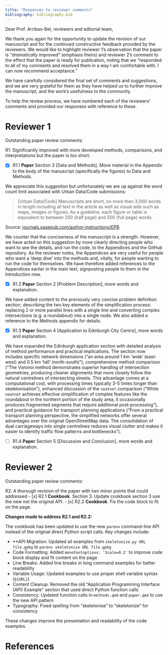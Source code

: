 ```yaml
---
title: "Responses to reviewer comments"
bibliography: bibliography.bib
---
```


<!-- 27-Aug-2025

Dear Prof. Lovelace:Manuscript ID EPB-2024-0819.R1 entitled "Route network simplification for transport planning" which you submitted to Environment and Planning B: Urban Analytics and City Science, has been reviewed.  The comments of the referee(s) are included at the bottom of this letter.

I have received two reports on your revised version and, as you'll see, both congratulate you on your work in fleshing the paper our further. I think we're nearly there. I'm sending this back with a very minor revision to allow you to incorporate the small but useful changes suggested by both reviewers. R.1 has bigger concerns around the length of the paper and the possibility that some of the appendices were moved into the text. I'll leave it up to you if that is possible or desirable, given the constraints of Urban Data/Code. The referee(s) have suggested some minor revisions to your manuscript.  Therefore, I invite you to respond to the referee(s)' comments and revise your manuscript. Since this revision is fairly minor, I'll review it myself to speed up the process.

To revise your manuscript, log into https://mc04.manuscriptcentral.com/epb and enter your Author Centre, where you will find your manuscript title listed under "Manuscripts with Decisions."  Under "Actions," click on "Create a Revision."  Your manuscript number has been appended to denote a revision.

You may also click the below link to start the revision process (or continue the process if you have already started your revision) for your manuscript. If you use the below link you will not be required to login to ScholarOne Manuscripts.

*** PLEASE NOTE: This is a two-step process. After clicking on the link, you will be directed to a webpage to confirm. ***

https://mc04.manuscriptcentral.com/epb?URL_MASK=a8f4448f5ddc4334b4ed311ea144c1f3


You will be unable to make your revisions on the originally submitted version of the manuscript.  Instead, revise your manuscript using a word processing program and save it on your computer.  Please also highlight the changes to your manuscript within the document by using the track changes mode in MS Word or by using bold or colored text. Also, please upload a separate document by including your response (detailed) to the reviewers comments. Please note the requirements for figures in the author guidelines at http://www.envplan.com/bauthors.html and upload the correct files.

Once the revised manuscript is prepared, you can upload it and submit it through your Author Centre.

When submitting your revised manuscript, you will be able to respond to the comments made by the referee(s) in the space provided.  You can use this space to document any changes you make to the original manuscript.  In order to expedite the processing of the revised manuscript, please be as specific as possible in your response to the referee(s).

IMPORTANT:  Your original files are available to you when you upload your revised manuscript.  Please delete any redundant files before completing the submission.

Because we are trying to facilitate timely publication of manuscripts submitted to Environment and Planning B: Urban Analytics and City Science, your revised manuscript should be submitted by 26-Sep-2025.  If it is not possible for you to submit your revision by this date, we may have to consider your paper as a new submission.

Once again, thank you for submitting your manuscript to Environment and Planning B: Urban Analytics and City Science and I look forward to receiving your revision.

Sincerely,
Prof. Dani Arribas-Bel
Editor, Environment and Planning B: Urban Analytics and City Science
epb@sagepub.co.uk


Referee(s)' Comments to Author:

Referee: 1

Comments to the Author
The authors present a *dramatically* improved revision to the initial submission with more developed methods, comparisons, and interprations. However, much of the improvement is actually found in the Appendix. I would suggest moving at least some of the material in the Appendix the body of the manuscript (specifically some of the figures) in Section 3 [Data and Methods]. While much more fleshed out the original submission, the manuscript is still too short. I'd like to see more language and explanation in Section 2 [Problem Description], Section 4 [Application to Edinburgh City Centre], and Section 5 [Discussion and Conclusion].

I have highlighted specific typos & grammar errors I caught in PDF, and there are multiple run-over code blocks in the Addendum (p. 3-6, 10, 11).

Referee: 2

Comments to the Author
I appreciate a thorough revision of the paper. Authors have responded to all of my comments and resolved them in a way I am comfortable with. I can now recommend acceptance. Below are two extremely minor points that might be worth dealing with prior to publishing.

- In the response, authors describe a new API, but the cookbook section 3 seems to use the original one.
- Occasionally, lines in the cookbook are too long to fit on the page. -->

Dear Prof. Arribas-Bel, reviewers and editorial team,

We thank you again for the opportunity to update the revision of our manuscript and for the continued constructive feedback provided by the reviewers.
We would like to highlight reviewer 1's observation that the paper is "*dramatically* improved" (emphasis theirs) and reviewer 2's comment to the effect that the paper is ready for publication, noting that we "responded to all of my comments and resolved them in a way I am comfortable with. I can now recommend acceptance."

We have carefully considered the final set of comments and suggestions, and we are very grateful for them as they have helped us to further improve the manuscript, and the work's usefulness to the community.

To help the review process, we have numbered each of the reviewers' comments and provided our responses with reference to these.

# Reviewer 1

Outstanding paper review comments:

R1: Significantly improved with more developed methods, comparisons, and interpretations but the paper is too short:

- [x] R1.1 **Paper** Section 3 [Data and Methods]. Move material in the Appendix to the body of the manuscript (specifically the figures) to Data and Methods.

We appreciate this suggestion but unfortunately we are up against the word count limit associated with Urban Data/Code submissions:

> [Urban Data/Code] Manuscripts are short, no more than 3,000 words in length including all text in the article as well as visual aids such as maps, images or figures. As a guideline, each figure or table is equivalent to between 250 (half page) and 500 (full page) words.

<!-- https://journals.sagepub.com/author-instructions/EPB -->
Source: [journals.sagepub.com/author-instructions/EPB](https://journals.sagepub.com/author-instructions/EPB)

We counter that the conciseness of the manuscript is a strength. However, we have acted on this suggestion by more clearly directing people who want to see the details, and run the code, to the Appendices and the GitHub repository.
As the reviewer notes, the Appendices are very useful for people who want a 'deep dive' into the methods and, vitally, for people wanting to run the code for themselves. We have therefore added references to the Appendices earlier in the main text, signposting people to them in the Introduction now.

- [x] R1.2 **Paper** Section 2 [Problem Description], more words and explanation.

We have added content to the previously very concise problem definition section, describing the two key elements of the simplification process: replacing 2 or more parallel lines with a single line and converting complex intersections (e.g. a roundabout) into a single node. We also added a reference to the Methods appendix for details.

- [x] R1.3 **Paper** Section 4 [Application to Edinburgh City Centre], more words and explanation.

We have expanded the Edinburgh application section with detailed analysis of method performance and practical implications. The section now includes specific network dimensions ("an area around 1 km 'wide' (east-west) and 0.5 km 'tall' (north-south)"), comprehensive method comparison ("The Voronoi method demonstrates superior handling of intersection geometries, producing cleaner alignments that more closely follow the natural centrelines of intersecting streets. This advantage comes at a computational cost, with processing times typically 3-5 times longer than skeletonisation"), enhanced discussion of the `neatnet` comparison ("While `neatnet` achieves effective simplification of complex features like the roundabout in the northern portion of the study area, it occasionally produces fragmented segments that require additional post-processing"), and practical guidance for transport planning applications ("From a practical transport planning perspective, the simplified networks offer several advantages over the original OpenStreetMap data. The consolidation of dual carriageways into single centrelines reduces visual clutter and makes it easier to identify traffic flow patterns and bottlenecks").

- [ ] R1.4 **Paper** Section 5 [Discussion and Conclusion]. more words and explanation.



# Reviewer 2
Outstanding paper review comments:

R2:  A thorough revision of the paper with two  minor points that could addressed
  - [x]  R2.1 **Cookbook**.  Section 3. Update cookbook section 3 use the new not the original API.
  - [x]  R2.2 **Cookbook**. Fix the code block to fit on the page.

**Changes made to address R2.1 and R2.2:**

The cookbook has been updated to use the new `parenx` command-line API instead of the original direct Python script calls. Key changes include:

- **API Migration: Updated all examples from `skeletonize.py URL file.gpkg` to `parenx skeletonize URL file.gpkg`
- Code Formatting: Added `monofontoptions: 'Scale=0.2'` to improve code block display and fit content on the page
- Line Breaks: Added line breaks in long command examples for better readability
- Variable Usage: Updated examples to use proper shell variable syntax (`${URL}`)
- Content Cleanup: Removed the old "Application Programming Interface (API) Example" section that used direct Python function calls
- Consistency: Updated function calls in `methods.qmd` and `paper.qmd` to use the new API pattern
- Typography: Fixed spelling from "skeletonise" to "skeletonize" for consistency

These changes improve the presentation and readability of the code examples.


# References